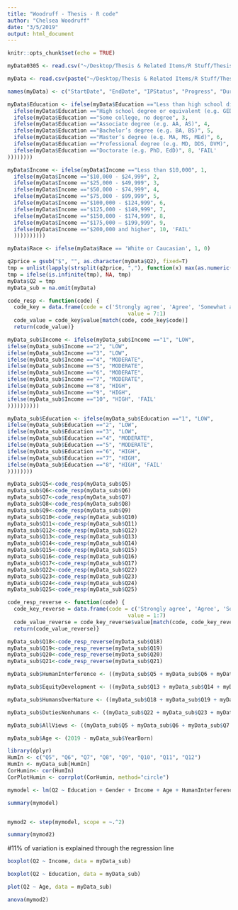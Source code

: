 ```yaml
---
title: "Woodruff - Thesis - R code"
author: "Chelsea Woodruff"
date: "3/5/2019"
output: html_document
---
```


```r
knitr::opts_chunk$set(echo = TRUE)
```
```r
myData0305 <- read.csv("~/Desktop/Thesis & Related Items/R Stuff/ThesisData03282019.csv")

myData <- read.csv(paste("~/Desktop/Thesis & Related Items/R Stuff/ThesisData03282019.csv"), skip=2)

names(myData) <- c("StartDate", "EndDate", "IPStatus", "Progress", "DurationSec", "Finished", "RecDate", "ResponseID", "DistChannel", "UserLang", "WouldBuy", "Q1", "Q2", "Q3", "Q4", "Q5", "Q6", "Q7", "Q8", "Q9", "Q10", "Q11", "Q12", "Q13", "Q14", "Q15", "Q16", "Q17", "Q18", "Q19", "Q20", "Q21", "Q22", "Q23", "Q24", "Q25", "PriorKnowledge", "Gender", "YearBorn", "ZipCode", "Income", "Race", "Education", "Citizen", "Q34", "Q35", "Q36")

myData$Education <- ifelse(myData$Education =="Less than high school diploma", 1,
  ifelse(myData$Education =="High school degree or equivalent (e.g. GED)", 2,
  ifelse(myData$Education =="Some college, no degree", 3,
  ifelse(myData$Education =="Associate degree (e.g. AA, AS)", 4,
  ifelse(myData$Education =="Bachelor’s degree (e.g. BA, BS)", 5,
  ifelse(myData$Education =="Master’s degree (e.g. MA, MS, MEd)", 6,
  ifelse(myData$Education =="Professional degree (e.g. MD, DDS, DVM)", 7,
  ifelse(myData$Education =="Doctorate (e.g. PhD, EdD)", 8, 'FAIL'
))))))))

myData$Income <- ifelse(myData$Income =="Less than $10,000", 1,
  ifelse(myData$Income =="$10,000 - $24,999", 2, 
  ifelse(myData$Income =="$25,000 - $49,999", 3, 
  ifelse(myData$Income =="$50,000 - $74,999", 4,
  ifelse(myData$Income =="$75,000 - $99,999", 5,
  ifelse(myData$Income =="$100,000 - $124,999", 6,
  ifelse(myData$Income =="$125,000 - $149,999", 7, 
  ifelse(myData$Income =="$150,000 - $174,999", 8,
  ifelse(myData$Income =="$175,000 – $199,999", 9,
  ifelse(myData$Income =="$200,000 and higher", 10, 'FAIL'
  ))))))))))

myData$Race <- ifelse(myData$Race == 'White or Caucasian', 1, 0)
```

```r
q2price = gsub("$", "", as.character(myData$Q2), fixed=T)
tmp = unlist(lapply(strsplit(q2price, ","), function(x) max(as.numeric(x))))
tmp = ifelse(is.infinite(tmp), NA, tmp)
myData$Q2 = tmp
myData_sub = na.omit(myData)
```
```r
code_resp <- function(code) {
  code_key = data.frame(code = c('Strongly agree', 'Agree', 'Somewhat agree', 'Neither agree nor disagree', 'Somewhat disagree', 'Disagree', 'Strongly disagree'), 
                                      value = 7:1)
  code_value = code_key$value[match(code, code_key$code)]
  return(code_value)}

myData_sub$Income <- ifelse(myData_sub$Income =="1", "LOW",
ifelse(myData_sub$Income =="2", "LOW", 
ifelse(myData_sub$Income =="3", "LOW", 
ifelse(myData_sub$Income =="4", "MODERATE",
ifelse(myData_sub$Income =="5", "MODERATE",
ifelse(myData_sub$Income =="6", "MODERATE",
ifelse(myData_sub$Income =="7", "MODERATE", 
ifelse(myData_sub$Income =="8", "HIGH",
ifelse(myData_sub$Income =="9", "HIGH",
ifelse(myData_sub$Income =="10", "HIGH", 'FAIL'
))))))))))

myData_sub$Education <- ifelse(myData_sub$Education =="1", "LOW",
ifelse(myData_sub$Education =="2", "LOW", 
ifelse(myData_sub$Education =="3", "LOW", 
ifelse(myData_sub$Education =="4", "MODERATE",
ifelse(myData_sub$Education =="5", "MODERATE",
ifelse(myData_sub$Education =="6", "HIGH",
ifelse(myData_sub$Education =="7", "HIGH", 
ifelse(myData_sub$Education =="8", "HIGH", 'FAIL'
))))))))

myData_sub$Q5<-code_resp(myData_sub$Q5)
myData_sub$Q6<-code_resp(myData_sub$Q6)
myData_sub$Q7<-code_resp(myData_sub$Q7)
myData_sub$Q8<-code_resp(myData_sub$Q8)
myData_sub$Q9<-code_resp(myData_sub$Q9)
myData_sub$Q10<-code_resp(myData_sub$Q10)
myData_sub$Q11<-code_resp(myData_sub$Q11)
myData_sub$Q12<-code_resp(myData_sub$Q12)
myData_sub$Q13<-code_resp(myData_sub$Q13)
myData_sub$Q14<-code_resp(myData_sub$Q14)
myData_sub$Q15<-code_resp(myData_sub$Q15)
myData_sub$Q16<-code_resp(myData_sub$Q16)
myData_sub$Q17<-code_resp(myData_sub$Q17)
myData_sub$Q22<-code_resp(myData_sub$Q22)
myData_sub$Q23<-code_resp(myData_sub$Q23)
myData_sub$Q24<-code_resp(myData_sub$Q24)
myData_sub$Q25<-code_resp(myData_sub$Q25)

code_resp_reverse <- function(code) {
  code_key_reverse = data.frame(code = c('Strongly agree', 'Agree', 'Somewhat agree', 'Neither agree nor disagree', 'Somewhat disagree', 'Disagree', 'Strongly disagree'), 
                                      value = 1:7)
  code_value_reverse = code_key_reverse$value[match(code, code_key_reverse$code)]
  return(code_value_reverse)}

myData_sub$Q18<-code_resp_reverse(myData_sub$Q18)
myData_sub$Q19<-code_resp_reverse(myData_sub$Q19)
myData_sub$Q20<-code_resp_reverse(myData_sub$Q20)
myData_sub$Q21<-code_resp_reverse(myData_sub$Q21)

myData_sub$HumanInterference <- ((myData_sub$Q5 + myData_sub$Q6 + myData_sub$Q7 + myData_sub$Q8 + myData_sub$Q9 + myData_sub$Q10 + myData_sub$Q11 + myData_sub$Q12)/8)

myData_sub$EquityDevelopment <- ((myData_sub$Q13 + myData_sub$Q14 + myData_sub$Q15 + myData_sub$Q16 + myData_sub$Q17)/5)

myData_sub$HumansOverNature <- ((myData_sub$Q18 + myData_sub$Q19 + myData_sub$Q20 + myData_sub$Q21)/4)

myData_sub$DutiesNonhumans <- ((myData_sub$Q22 + myData_sub$Q23 + myData_sub$Q24 + myData_sub$Q25)/4)

myData_sub$AllViews <- ((myData_sub$Q5 + myData_sub$Q6 + myData_sub$Q7 + myData_sub$Q8 + myData_sub$Q9 + myData_sub$Q10 + myData_sub$Q11 + myData_sub$Q12 + myData_sub$Q13 + myData_sub$Q14 + myData_sub$Q15 + myData_sub$Q16 + myData_sub$Q17 + myData_sub$Q18 + myData_sub$Q19 + myData_sub$Q20 + myData_sub$Q21 + myData_sub$Q22 + myData_sub$Q23 + myData_sub$Q24 + myData_sub$Q25)/21)

myData_sub$Age <- (2019 - myData_sub$YearBorn)
```

```r
library(dplyr)
HumIn <- c("Q5", "Q6", "Q7", "Q8", "Q9", "Q10", "Q11", "Q12")
HumIn <- myData_sub[HumIn]
CorHumin<- cor(HumIn)
CorPlotHumin <- corrplot(CorHumin, method="circle")
```

```r

mymodel <- lm(Q2 ~ Education + Gender + Income + Age + HumanInterference + EquityDevelopment + HumansOverNature + DutiesNonhumans, data = myData_sub)

summary(mymodel)



```


```r
mymod2 <- step(mymodel, scope = ~.^2)

summary(mymod2)
```

#11% of variation is explained through the regression line


```r
boxplot(Q2 ~ Income, data = myData_sub)
```
```r
boxplot(Q2 ~ Education, data = myData_sub)
```
```r
plot(Q2 ~ Age, data = myData_sub) 
```

```r
anova(mymod2)
```

